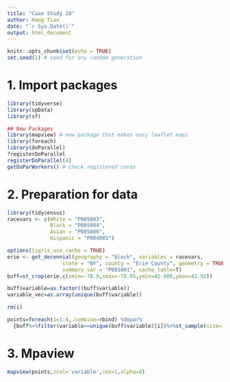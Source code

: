 ```yaml
---
title: "Case Study 10"
author: Hang Tian
date: "`r Sys.Date()`"
output: html_document
---
```

```r
knitr::opts_chunk$set(echo = TRUE)
set.seed(1) # seed for any random generation
```

# 1. Import packages
```r
library(tidyverse)
library(spData)
library(sf)

## New Packages
library(mapview) # new package that makes easy leaflet maps
library(foreach)
library(doParallel)
?registerDoParallel
registerDoParallel(4)
getDoParWorkers() # check registered cores
```

# 2. Preparation for data
```r
library(tidycensus)
racevars <- c(White = "P005003", 
              Black = "P005004", 
              Asian = "P005006", 
              Hispanic = "P004003")

options(tigris_use_cache = TRUE)
erie <- get_decennial(geography = "block", variables = racevars, 
                  state = "NY", county = "Erie County", geometry = TRUE,
                  summary_var = "P001001", cache_table=T) 
buff=st_crop(erie,c(xmin=-78.9,xmax=-78.85,ymin=42.888,ymax=42.92))

buff$variable=as.factor((buff$variable))
variable_vec=as.array(unique(buff$variable))

rm(i)

points=foreach(i=1:4,.combine=rbind) %dopar%      
  {buff%>%filter(variable==unique(buff$variable)[i])%>%st_sample(size=.$value)%>%st_as_sf()%>%mutate(variable=unique(buff$variable)[i])}
```

# 3. Mpaview
```r
mapview(points,zcol='variable',cex=1,alpha=0)
```

